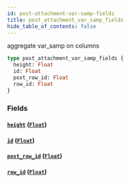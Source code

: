 ```yaml
---
id: post-attachment-var-samp-fields
title: post_attachment_var_samp_fields
hide_table_of_contents: false
---
```


aggregate var_samp on columns

```graphql
type post_attachment_var_samp_fields {
  height: Float
  id: Float
  post_row_id: Float
  row_id: Float
}
```

### Fields

#### [`height`](#) ([`Float`](../scalars/float))

#### [`id`](#) ([`Float`](../scalars/float))

#### [`post_row_id`](#) ([`Float`](../scalars/float))

#### [`row_id`](#) ([`Float`](../scalars/float))
